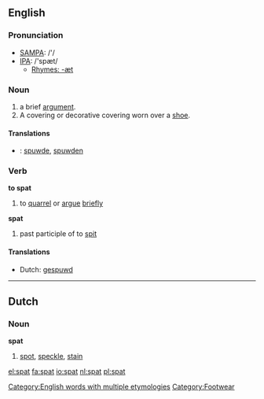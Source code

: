 {{see|spät}}
==English==

===Pronunciation===
*[[w:SAMPA|SAMPA]]: /'/
*[[w:IPA|IPA]]: /'spæt/
**[[Rhymes:English:-æt|Rhymes: -æt]]

===Noun===
{{en-noun}}

# a brief [[argument]].
# A covering or decorative covering worn over a [[shoe]].

====Translations====
*{{ttbc|Dutch}}: [[spuwde]], [[spuwden]]

===Verb===
'''to spat'''

# to [[quarrel]] or [[argue]] [[briefly]]

'''spat'''

# past participle of to [[spit]]

====Translations====
*Dutch: [[gespuwd]]

----

==Dutch==

===Noun===
'''spat''' {{m}}

# [[spot]], [[speckle]], [[stain]]

[[Category:English words with multiple etymologies]]

[[Category:Footwear]]

[[el:spat]]
[[fa:spat]]
[[io:spat]]
[[nl:spat]]
[[pl:spat]]